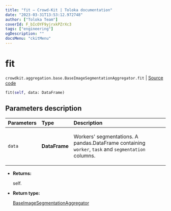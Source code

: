 ```yaml
---
title: "fit — Crowd-Kit | Toloka documentation"
date: "2023-03-31T13:53:12.972748"
author: ["Toloka Team"]
coverId: F_bIcOYF9yjrxkPZrXc3
tags: ["engineering"]
ogDescription: ""
docsMenu: "ckitMenu"
---
```


# fit

`crowdkit.aggregation.base.BaseImageSegmentationAggregator.fit` | [Source code](https://github.com/Toloka/crowd-kit/blob/v1.2.1/crowdkit/aggregation/base/__init__.py#L62)

```python
fit(self, data: DataFrame)
```

## Parameters description

| Parameters | Type | Description |
| :----------| :----| :-----------|
`data`|**DataFrame**|<p>Workers' segmentations. A pandas.DataFrame containing `worker`, `task` and `segmentation` columns.</p>

* **Returns:**

  self.

* **Return type:**

  [BaseImageSegmentationAggregator](/docs/crowd-kit/reference/crowdkit.aggregation.base.BaseImageSegmentationAggregator)